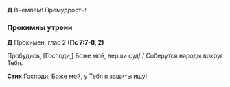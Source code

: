 **Д** Вне́млем! Премудрость! 

### Прокимны утрени

**Д** Прокимен, глас 2 **(Пс 7:7-8, 2)**

Пробудись, <R>[</R>Господи,<R>]</R> Боже мой, верши суд! / Соберутся народы вокруг Тебя.

**Стих** Господи, Боже мой, у Тебя я защиты ищу!
